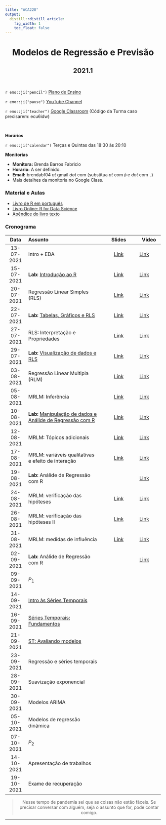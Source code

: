 ```yaml
---
title: "ACA228"
output:
  distill::distill_article: 
    fig_width: 1
    toc_float: false  
---
```


<center>

# Modelos de Regressão e Previsão

## 2021.1

</center>

</br>

`r emo::ji("pencil")` [Plano de Ensino](2021-1/Plano_ACA228_2021-1.pdf) 

`r emo::ji("pause")` [YouTube Channel](https://www.youtube.com/playlist?list=PLrqJCLOY0EkD6oErQRlAN6gkviRjvyVTj) 

`r emo::ji("teacher")` [Google Classroom](https://classroom.google.com/c/MzY5NTE4NzM0NjIy?cjc=ecu6idw)  (Código da Turma caso precisarem: ecu6idw)

</br>

**Horários**    

`r emo::ji("calendar")` Terças e Quintas das 18:30 às 20:10 


**Monitorias**

- **Monitora:** Brenda Barros Fabricio
- **Horario:** A ser definido.
- **Email:** brendabf04 _at_ gmail _dot_ com (substitua _at_ com `@` e _dot_ com `.`)
- Mais detalhes da monitoria no Google Class.


### **Material e Aulas**

- [Livro de R em português](http://leg.ufpr.br/Rpira/Rpira.pdf) 
- [Livro Online: R for Data Science](https://r4ds.had.co.nz) 
- [Apêndice do livro texto](MRP/Apendice_Livro.pdf) 


### **Cronograma**


| Data  | Assunto                | Slides      | Video |
|:-----:|:-----------------------|:----------:|--------|
| 13-07-2021     | Intro + EDA  | [Link](https://ctruciosm.github.io/ACA-228/ACA228_01) | [Link](https://youtu.be/9hag-Be7E7A)  | 
| 15-07-2021     | **Lab:** [Introdução ao R](https://ctruciosm.github.io/ACA-228/LabR_01)  | [Link](2021-1/LabR_01.pdf)  | [Link](https://youtu.be/zbsk2on-evc)  | 
| 20-07-2021     | Regressão Linear Simples (RLS)   | [Link](2021-1/ACA228_03.pdf)  | [Link](https://youtu.be/OjXDryyIeNg)  | 
| 22-07-2021     | **Lab:** [Tabelas, Gráficos e RLS](https://ctruciosm.github.io/ACA-228/LabR_02) | [Link](2021-1/LabR_02.pdf)  | [Link](https://youtu.be/heXv6U69C1s)  | 
| 27-07-2021     | RLS: Interpretação e Propriedades  | [Link](2021-1/ACA228_05.pdf) |  [Link](https://youtu.be/hoXfen8FBaI) | 
| 29-07-2021     | **Lab:** [Visualização de dados e RLS](https://ctruciosm.github.io/ACA-228/LabR_03) | [Link](2021-1/LabR_03.pdf)  | [Link](https://youtu.be/O_5xYMZ7ZdA)  | 
| 03-08-2021     | Regressão Linear Multipla (RLM)  | [Link](2021-1/ACA228_07.pdf) | [Link](https://youtu.be/-vMQeekv2I4)  | 
| 05-08-2021     | MRLM: Inferência  | [Link](2021-1/ACA228_08.pdf) | [Link](https://youtu.be/yBT2KrIGtLA)  | 
| 10-08-2021     | **Lab:** [Manipulação de dados e Análide de Regressão com R](https://ctruciosm.github.io/ACA-228/LabR_04)  | [Link](2021-1/LabR_04.pdf)  | [Link](https://youtu.be/HoYS35tJlEs)  |
| 12-08-2021     | MRLM: Tópicos adicionais   | [Link](2021-1/ACA228_10.pdf) | [Link](https://youtu.be/f8bVw-Kj69A)  | 
| 17-08-2021     | MRLM: variáveis qualitativas e efeito de interação | [Link](2021-1/ACA228_11.pdf) | [Link](https://youtu.be/7T135j3foPM)  | 
| 19-08-2021     | **Lab:** Análide de Regressão com R  |  | [Link](https://youtu.be/nxDhayvnQU4)  | 
| 24-08-2021     | MRLM: verificação das hipóteses  | [Link](2021-1/ACA228_13.pdf) | [Link](https://youtu.be/YfmrhVDZrko) | 
| 26-08-2021     | MRLM: verificação das hipóteses II  | [Link](2021-1/ACA228_14.pdf) | [Link](https://youtu.be/a2gh_DRyxGU)  | 
| 31-08-2021     | MRLM: medidas de influência  | [Link](2021-1/ACA228_15.pdf) | [Link](https://youtu.be/1TOMnsWba2Y)  | 
| 02-09-2021     | **Lab:** Análide de Regressão com R |  | [Link](https://youtu.be/NydVTtabjjs)  | 
| 09-09-2021     | $P_1$ |  |   | 
| 14-09-2021     | [Intro às Séries Temporais](https://ctruciosm.github.io/ACA-228/ACA228_ST_01)   |  |   | 
| 16-09-2021     | [Séries Temporais: Fundamentos](https://ctruciosm.github.io/ACA-228/ACA228_ST_02)  |  |   | 
| 21-09-2021     | [ST: Avaliando modelos](https://ctruciosm.github.io/ACA-228/ACA228_ST_03) |  |   | 
| 23-09-2021     | Regressão e séries temporais |  |   | 
| 28-09-2021     | Suavização exponencial |    |   | 
| 30-09-2021     | Modelos ARIMA |  |   | 
| 05-10-2021     | Modelos de regressão dinâmica|  |   | 
| 07-10-2021     | $P_2$ |  |   | 
| 14-10-2021     | Apresentação de trabalhos |  |   | 
| 19-10-2021     | Exame de recuperação |  |   | 


<center>

> Nesse tempo de pandemia sei que as coisas não estão fáceis. Se precisar conversar com alguém, seja o assunto que for,  pode contar comigo. 

</center>



---- 